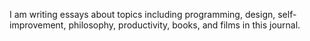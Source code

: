 I am writing essays about topics including programming, design, self-improvement, philosophy, productivity, books, and films in this journal.
